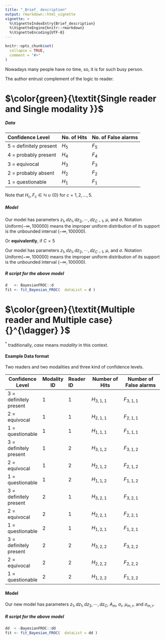 ---
title: "_Brief_ description"
output: rmarkdown::html_vignette
vignette: >
  %\VignetteIndexEntry{Brief_description}
  %\VignetteEngine{knitr::rmarkdown}
  %\VignetteEncoding{UTF-8}
---

```{r, include = FALSE}
knitr::opts_chunk$set(
  collapse = TRUE,
  comment = "#>"
)
```



 Nowadays many people have _no_ time, so, it is for such  busy person.

The author entrust complement of the logic to reader.


#  $\color{green}{\textit{Single reader and Single modality }}$

##### Data 



 Confidence Level    | No. of Hits | No. of False alarms
 :-----|----------|-------------
5 = definitely present |  $H_{5}$ |  $F_{5}$ 
4 = probably present   |  $H_{4}$ |  $F_{4}$ 
3 = equivocal          |  $H_{3}$ |  $F_{3}$ 
2 = probably absent    |  $H_{2}$ |  $F_{2}$ 
1 = questionable       |  $H_{1}$ |  $F_{1}$ 

Note that $H_{c},F_c \in \mathbb{N} \cup\{0\}$ for $c=1,2,...,5$.


##### Model 





























\begin{eqnarray*}
H_{c } & \sim &\text{Binomial} ( p_{c}, N_{L} ), \text{ for $c=1,2,...,C$.}\\
F_{c } & \sim &\text{Poisson}( (\lambda _{c} -\lambda _{c+1} )\times N_{I} ), \text{ for $c=1,2,...,C-1$.}\\
\lambda _{c}& =& - \log \Phi ( z_{c } ),\text{ for $c=1,2,...,C$.}\\
p_{c}
&=&\Phi (\frac{z_{c +1}-\mu}{\sigma})-\Phi (\frac{z_{c}-\mu}{\sigma}), \text{ for $c=1,2,...,C-1$.}\\
p_C & =& 1-\Phi (\frac{z_{C}-\mu}{\sigma}),\\
F_{C}  & \sim & \text{Poisson}( (\lambda _{C} - 0)N_I),\\
dz_c=z_{c+1}-z_{c} &\sim& \text{Uniform}(0,\infty), \text{ for $c=1,2,...,C-1$.}\\
 \mu &\sim& \text{Uniform}(-\infty,\infty),\\
 \sigma &\sim& \text{Uniform}(0,\infty),\\
\end{eqnarray*} 
Our model has parameters $z_{1}, dz_1,dz_2,\cdots, dz_{C-1}$, $\mu$, and $\sigma$. Notation $\text{Uniform}( -\infty,100000)$ means the improper uniform distribution of its support is the unbounded interval $( -\infty,100000)$.

 

Or __equivalently__, if $C=5$



\begin{eqnarray*}
H_{1 } & \sim &\text{Binomial} ( p_{1}, N_{L} ) \\
H_{2 } & \sim &\text{Binomial} ( p_{2}, N_{L} ) \\
H_{3 } & \sim &\text{Binomial} ( p_{3}, N_{L} ) \\
H_{4 } & \sim &\text{Binomial} ( p_{4}, N_{L} ) \\
H_{5 } & \sim &\text{Binomial} ( p_{4}, N_{L} ) \\
F_{1 } & \sim &\text{Poisson}( (\lambda _{1} -\lambda _{2} )\times N_{I} ), \\
F_{2 } & \sim &\text{Poisson}( (\lambda _{2} -\lambda _{3} )\times N_{I} ), \\
F_{3 } & \sim &\text{Poisson}( (\lambda _{3} -\lambda _{4} )\times N_{I} ), \\
F_{4 } & \sim &\text{Poisson}( (\lambda _{4} -\lambda _{5} )\times N_{I} ), \\
F_{5 } & \sim &\text{Poisson}( (\lambda _{5} -0  )\times N_{I} ), \text{Be careful !!:'-D}\\
\lambda _{1}& =& - \log \Phi ( z_{1 } ),\\
\lambda _{2}& =& - \log \Phi ( z_{2 } ),\\
\lambda _{3}& =& - \log \Phi ( z_{3 } ),\\
\lambda _{4}& =& - \log \Phi ( z_{4 } ),\\
\lambda _{5}& =& - \log \Phi ( z_{5 } ),\\
p_{1}
&:=&\Phi (\frac{z_{2}-\mu}{\sigma})-\Phi (\frac{z_{1}-\mu}{\sigma}),  \\
p_{2}
&:=&\Phi (\frac{z_{3}-\mu}{\sigma})-\Phi (\frac{z_{2}-\mu}{\sigma}),  \\
p_{3}
&:=&\Phi (\frac{z_{c4}-\mu}{\sigma})-\Phi (\frac{z_{3}-\mu}{\sigma}),  \\
p_{4}
&:=&\Phi (\frac{z_{5}-\mu}{\sigma})-\Phi (\frac{z_{4}-\mu}{\sigma}),  \\
p_5 &:=& 1-\Phi (\frac{z_{5}-\mu}{\sigma}),\text{Be careful !!:'-D}\\
dz_c=z_{2}-z_{1} &\sim& \text{Uniform}(0,\infty),  \\
dz_c=z_{3}-z_{2} &\sim& \text{Uniform}(0,\infty),  \\
dz_c=z_{4}-z_{3} &\sim& \text{Uniform}(0,\infty),  \\
dz_c=z_{5}-z_{4} &\sim& \text{Uniform}(0,\infty),  \\
 \mu &\sim& \text{Uniform}(-\infty,\infty),\\
 \sigma &\sim& \text{Uniform}(0,\infty),\\
\end{eqnarray*} 
Our model has parameters $z_{1}, dz_1,dz_2,\cdots, dz_{C-1}$, $\mu$, and $\sigma$.  Notation $\text{Uniform}( -\infty,100000)$ means the improper uniform distribution of its support is the unbounded interval $( -\infty,100000)$.


##### R script for the above model
 
```{r , eval=FALSE}
d   <- BayesianFROC::d
fit <- fit_Bayesian_FROC(  dataList = d )
```




#   $\color{green}{\textit{Multiple reader and Multiple case}{}^{\dagger} }$

${}^{\dagger}$ traditionally, _case_ means _modality_ in this context. 

#### Example Data format

Two readers and two modalities and three kind of confidence levels.

  Confidence Level| Modality ID| Reader ID    | Number of Hits | Number of False alarms
---|----| :-----|----------|-------------
3 = definitely present |1|1|  $H_{3,1,1}$ |  $F_{3,1,1}$ 
2 = equivocal          |1|1|  $H_{2,1,1}$ |  $F_{2,1,1}$ 
1 = questionable       |1|1|  $H_{1,1,1}$ |  $F_{1,1,1}$ 
3 = definitely present |1|2|  $H_{3,1,2}$ |  $F_{3,1,2}$ 
2 = equivocal          |1|2|  $H_{2,1,2}$ |  $F_{2,1,2}$ 
1 = questionable       |1|2|  $H_{1,1,2}$ |  $F_{1,1,2}$ 
3 = definitely present |2|1|  $H_{3,2,1}$ |  $F_{3,2,1}$ 
2 = equivocal          |2|1|  $H_{2,2,1}$ |  $F_{2,2,1}$ 
1 = questionable       |2|1|  $H_{1,2,1}$ |  $F_{1,2,1}$ 
3 = definitely present |2|2|  $H_{3,2,2}$ |  $F_{3,2,2}$ 
2 = equivocal          |2|2|  $H_{2,2,2}$ |  $F_{2,2,2}$ 
1 = questionable       |2|2|  $H_{1,2,2}$ |  $F_{1,2,2}$ 


#### Model 



\begin{eqnarray*}
H_{c,m,r} & \sim &\text{Binomial }( p_{c,m,r}, N_L ),\\
F_{c,m,r} &\sim& \text{Poisson }( ( \lambda _{c} - \lambda _{c+1})N_L ),\\
\lambda _{c}& =& - \log \Phi (z_{c }),\\
p_{c,m,r}
&:=&\Phi (\frac{z_{c +1}-\mu_{m,r}}{\sigma_{m,r}})-\Phi (\frac{z_{c}-\mu_{m,r}}{\sigma_{m,r}}), \\
p_C & =& 1-\Phi (\frac{z_{C}-\mu_{m,r}}{\sigma_{m,r}}),\\
F_{C,m,r}  & \sim &\text{Poisson } ( (\lambda _{C} - 0)N_I),\\
A_{m,r}&:=&\Phi (\frac{\mu_{m,r}/\sigma_{m,r}}{\sqrt{(1/\sigma_{m,r})^2+1}}), \\
A_{m,r}&\sim&\text{Normal} (A_{m},\sigma_{r}^2), \\
dz_c&:=&z_{c+1}-z_{c},\\
dz_c, \sigma_{m,r} &\sim& \text{Uniform}(0,\infty),\\
z_{c} &\sim& \text{Uniform}( -\infty,100000),\\
A_{m} &\sim& \text{Uniform}(0,1).\\
\end{eqnarray*} 
Our new model has parameters $z_{1}, dz_1,dz_2,\cdots, dz_{C}$, $A_{m}$, $\sigma_{r}$, $\mu_{m,r}$, and $\sigma_{m,r}$.


##### R script for the above model

```{r,eval=FALSE}
dd  < -BayesianFROC::dd
fit <- fit_Bayesian_FROC(  dataList = dd )

```
 

